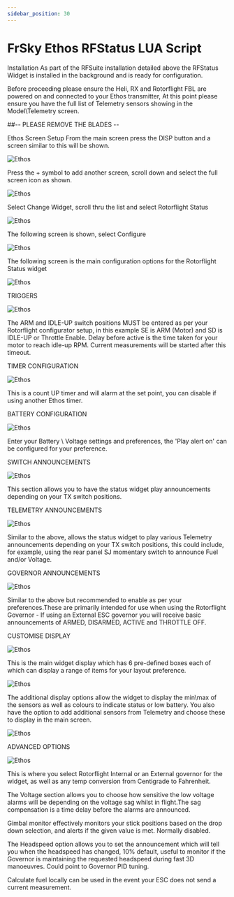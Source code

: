 ```yaml
---
sidebar_position: 30
---
```


# FrSky Ethos RFStatus LUA Script

Installation
As part of the RFSuite installation detailed above the RFStatus Widget is installed in the background and is ready for configuration.

Before proceeding please ensure the Heli, RX and Rotorflight FBL are powered on and connected to your Ethos transmitter, At this point please ensure you have the full list of Telemetry sensors showing in the Model\Telemetry screen.

##-- PLEASE REMOVE THE BLADES --

Ethos Screen Setup
From the main screen press the DISP button and a screen similar to this will be shown.

![Ethos](./img/ethos-status-1.jpg)

Press the + symbol to add another screen, scroll down and select the full screen icon as shown.

![Ethos](./img/ethos-status-2.jpg)

Select Change Widget, scroll thru the list and select Rotorflight Status

![Ethos](./img/ethos-status-4.jpg)

The following screen is shown, select Configure

![Ethos](./img/ethos-status-5.jpg)

The following screen is the main configuration options for the Rotorflight Status widget

![Ethos](./img/ethos-status-6.jpg)

TRIGGERS

![Ethos](./img/ethos-status-7.jpg)

The ARM and IDLE-UP switch positions MUST be entered as per your Rotorflight configurator setup, in this example SE is ARM (Motor) and SD is IDLE-UP or Throttle Enable. Delay before active is the time taken for your motor to reach idle-up RPM. Current measurements will be started after this timeout.

TIMER CONFIGURATION

![Ethos](./img/ethos-status-8.jpg)

This is a count UP timer and will alarm at the set point, you can disable if using another Ethos timer.

BATTERY CONFIGURATION

![Ethos](./img/ethos-status-9.jpg)

Enter your Battery \ Voltage settings and preferences, the 'Play alert on' can be configured for your preference.

SWITCH ANNOUNCEMENTS

![Ethos](./img/ethos-status-10.jpg)

This section allows you to have the status widget play announcements depending on your TX switch positions.

TELEMETRY ANNOUNCEMENTS

![Ethos](./img/ethos-status-11.jpg)

Similar to the above, allows the status widget to play various Telemetry announcements depending on your TX switch positions, this could include, for example, using the rear panel SJ momentary switch to announce Fuel and/or Voltage.

GOVERNOR ANNOUNCEMENTS

![Ethos](./img/ethos-status-12.jpg)

Similar to the above but recommended to enable as per your preferences.These are primarily intended for use when using the Rotorflight Governor - If using an External ESC governor you will receive basic announcements of ARMED, DISARMED, ACTIVE and THROTTLE OFF.

CUSTOMISE DISPLAY

![Ethos](./img/ethos-status-13.jpg)

This is the main widget display which has 6 pre-defined boxes each of which can display a range of items for your layout preference.

![Ethos](./img/ethos-status-14.jpg)

The additional display options allow the widget to display the min\max of the sensors as well as colours to indicate status or low battery. You also have the option to add additional sensors from Telemetry and choose these to display in the main screen.

![Ethos](./img/ethos-status-15.jpg)

ADVANCED OPTIONS

![Ethos](./img/ethos-status-16.jpg)


This is where you select Rotorflight Internal or an External governor for the widget, as well as any temp conversion from Centigrade to Fahrenheit.

The Voltage section allows you to choose how sensitive the low voltage alarms will be depending on the voltage sag whilst in flight.The sag compensation is a time delay before the alarms are announced.

Gimbal monitor effectively monitors your stick positions based on the drop down selection, and alerts if the given value is met. Normally disabled.

The Headspeed option allows you to set the announcement which will tell you when the headspeed has changed, 10% default, useful to monitor if the Governor is maintaining the requested headspeed during fast 3D manoeuvres. Could point to Governor PID tuning.

Calculate fuel locally can be used in the event your ESC does not send a current measurement.

